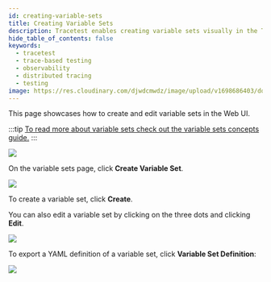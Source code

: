 ```yaml
---
id: creating-variable-sets
title: Creating Variable Sets
description: Tracetest enables creating variable sets visually in the Tracetest Web UI.
hide_table_of_contents: false
keywords:
  - tracetest
  - trace-based testing
  - observability
  - distributed tracing
  - testing
image: https://res.cloudinary.com/djwdcmwdz/image/upload/v1698686403/docs/Blog_Thumbnail_14_rsvkmo.jpg
---
```


This page showcases how to create and edit variable sets in the Web UI.

:::tip
[To read more about variable sets check out the variable sets concepts guide.](/concepts/variable-sets)
:::

![](../img/all-vars.png)

On the variable sets page, click **Create Variable Set**.

![](../img/create-vars-form.png)

To create a variable set, click **Create**.

You can also edit a variable set by clicking on the three dots and clicking **Edit**.

![](../img/data-vars.png)

To export a YAML definition of a variable set, click **Variable Set Definition**:

![](../img/definition-vars.png)

